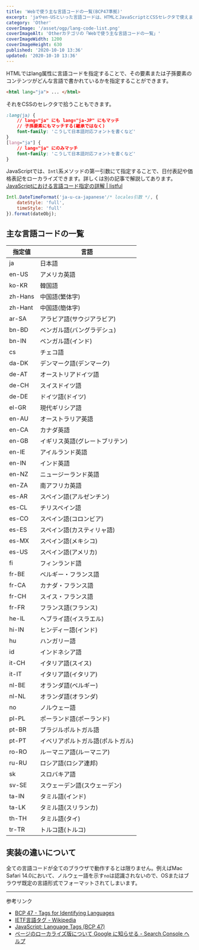 ```yaml
---
title: 'Webで使う主な言語コードの一覧(BCP47準拠)'
excerpt: 'jaやen-USといった言語コードは、HTMLとJavaScriptとCSSセレクタで使えます。ここでは、多くのブラウザで有効な言語コードを一覧にしました。'
category: 'Other'
coverImage: '/asset/ogp/lang-code-list.png'
coverImageAlt: 'Otherカテゴリの「Webで使う主な言語コードの一覧」'
coverImageWidth: 1200
coverImageHeight: 630
published: '2020-10-10 13:36'
updated: '2020-10-10 13:36'
---
```


HTMLではlang属性に言語コードを指定することで、その要素または子孫要素のコンテンツがどんな言語で書かれているかを指定することができます。

```html
<html lang="ja"> ... </html>
```

それをCSSのセレクタで拾うこともできます。

```css
:lang(ja) {
    // lang="ja" にも lang="ja-JP" にもマッチ
    // 子孫要素にもマッチする(継承ではなく)
    font-family: 'こうして日本語対応フォントを書くなど'
}
[lang="ja"] {
    // lang="ja" にのみマッチ
    font-family: 'こうして日本語対応フォントを書くなど'
}
```

JavaScriptでは、`Intl`系メソッドの第一引数にて指定することで、日付表記や価格表記をローカライズできます。詳しくは別の記事で解説してあります。
[JavaScriptにおける言語コード指定の詳解 | listful](/article/argument-locales)

```js
Intl.DateTimeFormat('ja-u-ca-japanese'/* locales引数 */, {
    dateStyle: 'full',
    timeStyle: 'full'
}).format(dateObj);
```

## 主な言語コードの一覧

| 指定値 | 言語 |
| --- | --- |
| ja | 日本語 |
| en-US | アメリカ英語 |
| ko-KR | 韓国語 |
| zh-Hans | 中国語(繁体字) |
| zh-Hant | 中国語(簡体字) |
| ar-SA | アラビア語(サウジアラビア) |
| bn-BD | ベンガル語(バングラデシュ) |
| bn-IN | ベンガル語(インド) |
| cs | チェコ語 |
| da-DK | デンマーク語(デンマーク) |
| de-AT | オーストリアドイツ語 |
| de-CH | スイスドイツ語 |
| de-DE | ドイツ語(ドイツ) |
| el-GR | 現代ギリシア語 |
| en-AU | オーストラリア英語 |
| en-CA | カナダ英語 |
| en-GB | イギリス英語(グレートブリテン) |
| en-IE | アイルランド英語 |
| en-IN | インド英語 |
| en-NZ | ニュージーランド英語 |
| en-ZA | 南アフリカ英語 |
| es-AR | スペイン語(アルゼンチン) |
| es-CL | チリスペイン語 |
| es-CO | スペイン語(コロンビア) |
| es-ES | スペイン語(カスティリャ語) |
| es-MX | スペイン語(メキシコ) |
| es-US | スペイン語(アメリカ) |
| fi | フィンランド語 |
| fr-BE | ベルギー・フランス語 |
| fr-CA | カナダ・フランス語 |
| fr-CH | スイス・フランス語 |
| fr-FR | フランス語(フランス) |
| he-IL | ヘブライ語(イスラエル) |
| hi-IN | ヒンディー語(インド) |
| hu | ハンガリー語 |
| id | インドネシア語 |
| it-CH | イタリア語(スイス) |
| it-IT | イタリア語(イタリア) |
| nl-BE | オランダ語(ベルギー) |
| nl-NL | オランダ語(オランダ) |
| no | ノルウェー語 |
| pl-PL | ポーランド語(ポーランド) |
| pt-BR | ブラジルポルトガル語 |
| pt-PT | イベリアポルトガル語(ポルトガル) |
| ro-RO | ルーマニア語(ルーマニア) |
| ru-RU | ロシア語(ロシア連邦) |
| sk | スロバキア語 |
| sv-SE | スウェーデン語(スウェーデン) |
| ta-IN | タミル語(インド) |
| ta-LK | タミル語(スリランカ) |
| th-TH | タミル語(タイ) |
| tr-TR | トルコ語(トルコ) |

## 実装の違いについて

全ての言語コードが全てのブラウザで動作するとは限りません。例えばMac Safari 14.0において、ノルウェー語を示す`no`は認識されないので、OSまたはブラウザ既定の言語形式でフォーマットされてしまいます。

---

参考リンク

- [BCP 47 - Tags for Identifying Languages](https://tools.ietf.org/html/bcp47)
- [IETF言語タグ - Wikipedia](https://ja.wikipedia.org/wiki/IETF%E8%A8%80%E8%AA%9E%E3%82%BF%E3%82%B0)
- [JavaScript: Language Tags (BCP 47)](https://www.techonthenet.com/js/language_tags.php)
- [ページのローカライズ版について Google に知らせる - Search Console ヘルプ](https://support.google.com/webmasters/answer/189077?hl=ja)